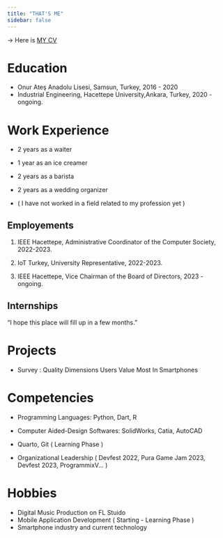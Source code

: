 ```yaml
---
title: "THAT'S ME"
sidebar: false 
---
```


-\> Here is [MY CV](https://drive.google.com/file/d/1umWm9l1AnwiuAjCYUYSDHWNP4AfholY6/view?usp=drive_link)

# Education

-   Onur Ateş Anadolu Lisesi, Samsun, Turkey, 2016 - 2020
-   Industrial Engineering, Hacettepe University,Ankara, Turkey, 2020 - ongoing.

# Work Experience

-   2 years as a waiter

-   1 year as an ice creamer

-   2 years as a barista

-   2 years as a wedding organizer

-   ( I have not worked in a field related to my profession yet )

## Employements

1.  IEEE Hacettepe, Administrative Coordinator of the Computer Society, 2022-2023.

2.  IoT Turkey, University Representative, 2022-2023.

3.  IEEE Hacettepe, Vice Chairman of the Board of Directors, 2023 - ongoing.

## Internships

"I hope this place will fill up in a few months."

# Projects

-   Survey : Quality Dimensions Users Value Most In Smartphones

# Competencies

-   Programming Languages: Python, Dart, R

-   Computer Aided-Design Softwares: SolidWorks, Catia, AutoCAD

-   Quarto, Git ( Learning Phase )

-   Organizational Leadership ( Devfest 2022, Pura Game Jam 2023, Devfest 2023, ProgrammixV... )

# Hobbies

-   Digital Music Production on FL Stuido
-   Mobile Application Development ( Starting - Learning Phase )
-   Smartphone industry and current technology
